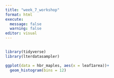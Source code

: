 ```yaml
---
title: "week_7_workshop"
format: html
execute: 
  message: false
  warning: false
editor: visual
---
```


## 

```r
library(tidyverse)
library(lterdatasampler)
```

```r
ggplot(data = hbr_maples, aes(x = leaf1area))+
  geom_histogram(bins = 12)
```
